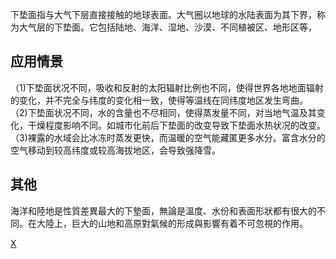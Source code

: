 {{多個問題|
{{expert|time=2017-12-02T03:30:31+00:00}}
{{unreferenced|time=2017-12-02T03:07:26+00:00}}
{{expand|time=2017-12-02T03:07:26+00:00}}
}}
下垫面指与大气下层直接接触的地球表面。大气圈以地球的水陆表面为其下界，称为大气层的下垫面。它包括陆地、海洋、湿地、沙漠、不同植被区、地形区等，

== 应用情景 ==
（1)下垫面状况不同，吸收和反射的太阳辐射比例也不同，使得世界各地地面辐射的变化，并不完全与纬度的变化相一致，使得等温线在同纬度地区发生弯曲。
（2)下垫面状况不同，水的含量也不尽相同，使得蒸发量不同，对当地气温及其变化，干燥程度影响不同。如城市化前后下垫面的改变导致下垫面水热状况的改变。
（3)裸露的水域会比冰冻时蒸发更快，而温暖的空气能藏匿更多水分。富含水分的空气移动到较高纬度或较高海拔地区，会导致强降雪。

== 其他 ==
海洋和陸地是性質差異最大的下墊面，無論是溫度、水份和表面形狀都有很大的不同。在大陸上，巨大的山地和高原對氣候的形成與影響有着不可忽視的作用。

[[Category:地形|X]]